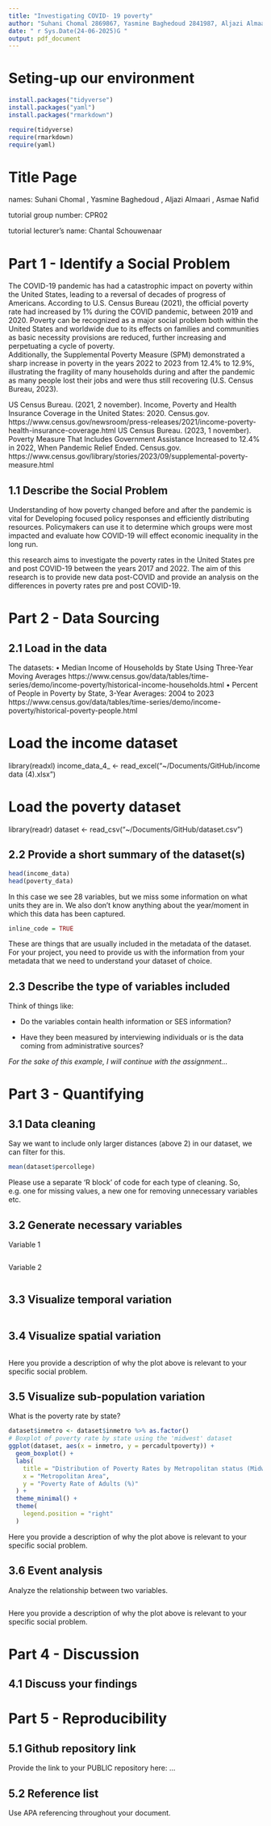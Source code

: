 ```yaml
---
title: "Investigating COVID- 19 poverty"
author: "Suhani Chomal 2869867, Yasmine Baghedoud 2841987, Aljazi Almaari 2863840, Asmae Nafid 2838731"
date: " r Sys.Date(24-06-2025)G "
output: pdf_document
---
```


# Seting-up our environment

```r
install.packages("tidyverse")
install.packages("yaml")
install.packages("rmarkdown")
```

```r
require(tidyverse)
require(rmarkdown)
require(yaml)
```

# Title Page

names: Suhani Chomal , Yasmine Baghedoud , Aljazi Almaari , Asmae Nafid 

tutorial group number: CPR02

tutorial lecturer's name: Chantal Schouwenaar

# Part 1 - Identify a Social Problem
The COVID-19 pandemic has had a catastrophic impact on poverty within the United States, leading to a reversal of decades of progress of Americans. According to U.S. Census Bureau (2021), the official poverty rate had increased by 1% during the COVID pandemic, between 2019 and 2020. Poverty can be recognized as a major social problem both within the United States and worldwide due to its effects on families and communities as basic necessity provisions are reduced, further increasing and perpetuating a cycle of poverty.  
Additionally, the Supplemental Poverty Measure (SPM) demonstrated a sharp increase in poverty in the years 2022 to 2023 from 12.4% to 12.9%, illustrating the fragility of many households during and after the pandemic as many people lost their jobs and were thus still recovering (U.S. Census Bureau, 2023). 

US Census Bureau. (2021, 2 november). Income, Poverty and Health Insurance Coverage in the United States: 2020. Census.gov. https://www.census.gov/newsroom/press-releases/2021/income-poverty-health-insurance-coverage.html
 US Census Bureau. (2023, 1 november). Poverty Measure That Includes Government Assistance Increased to 12.4% in 2022, When Pandemic Relief Ended. Census.gov. https://www.census.gov/library/stories/2023/09/supplemental-poverty-measure.html 

## 1.1 Describe the Social Problem
Understanding of how poverty changed before and after the pandemic is vital for Developing focused policy responses and efficiently distributing resources.  Policymakers can use it to determine which groups were most impacted and evaluate how COVID-19 will effect economic inequality in the long run.

this research aims to investigate the poverty rates in the United States pre and post COVID-19 between the years 2017 and 2022. The aim of this research is to provide new data post-COVID and provide an analysis on the differences in poverty rates pre and post COVID-19.

# Part 2 - Data Sourcing

## 2.1 Load in the data

The datasets:
	•	Median Income of Households by State Using Three-Year Moving Averages
	https://www.census.gov/data/tables/time-series/demo/income-poverty/historical-income-households.html 
	•	Percent of People in Poverty by State, 3-Year Averages: 2004 to 2023
	https://www.census.gov/data/tables/time-series/demo/income-poverty/historical-poverty-people.html

# Load the income dataset
library(readxl)
income_data_4_ <- read_excel("~/Documents/GitHub/income data (4).xlsx")

# Load the poverty dataset
library(readr)
dataset <- read_csv("~/Documents/GitHub/dataset.csv")


## 2.2 Provide a short summary of the dataset(s)

```r
head(income_data)
head(poverty_data)
```

In this case we see 28 variables, but we miss some information on what units they are in. We also don't know anything about the year/moment in which this data has been captured.

``` r
inline_code = TRUE
```

These are things that are usually included in the metadata of the dataset. For your project, you need to provide us with the information from your metadata that we need to understand your dataset of choice.

## 2.3 Describe the type of variables included

Think of things like:

-   Do the variables contain health information or SES information?

-   Have they been measured by interviewing individuals or is the data coming from administrative sources?

*For the sake of this example, I will continue with the assignment...*

# Part 3 - Quantifying

## 3.1 Data cleaning

Say we want to include only larger distances (above 2) in our dataset, we can filter for this.

```r
mean(dataset$percollege)
```

Please use a separate 'R block' of code for each type of cleaning. So, e.g. one for missing values, a new one for removing unnecessary variables etc.

## 3.2 Generate necessary variables

Variable 1

```r

```

Variable 2

```r

```

## 3.3 Visualize temporal variation

```r

```

## 3.4 Visualize spatial variation

```r

```

Here you provide a description of why the plot above is relevant to your specific social problem.

## 3.5 Visualize sub-population variation

What is the poverty rate by state?

```r
dataset$inmetro <- dataset$inmetro %>% as.factor()
# Boxplot of poverty rate by state using the 'midwest' dataset
ggplot(dataset, aes(x = inmetro, y = percadultpoverty)) +
  geom_boxplot() +
  labs(
    title = "Distribution of Poverty Rates by Metropolitan status (Midwest counties)",
    x = "Metropolitan Area",
    y = "Poverty Rate of Adults (%)"
  ) +
  theme_minimal() +
  theme(
    legend.position = "right"
  )
```

Here you provide a description of why the plot above is relevant to your specific social problem.

## 3.6 Event analysis

Analyze the relationship between two variables.

```r

```

Here you provide a description of why the plot above is relevant to your specific social problem.

# Part 4 - Discussion

## 4.1 Discuss your findings

# Part 5 - Reproducibility

## 5.1 Github repository link

Provide the link to your PUBLIC repository here: ...

## 5.2 Reference list

Use APA referencing throughout your document.
